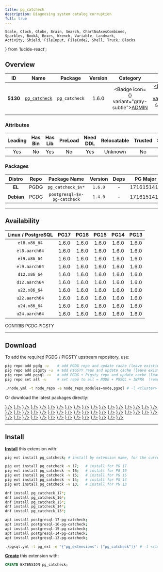 ```yaml
---
title: pg_catcheck
description: Diagnosing system catalog corruption
full: true
---
```


    Scale, Clock, Globe, Brain, Search, ChartNoAxesCombined,
    Sparkles, BookA, Boxes, Wrench, Variable, Landmark,
    Activity, Shield, FileInput, FileCode2, Shell, Truck, Blocks
} from 'lucide-react';

## Overview

| <TooltipIconButton tooltip="Extension unique identifier" side="top">ID</TooltipIconButton> | <TooltipIconButton tooltip="Extension name" side="top">Name</TooltipIconButton> | <TooltipIconButton tooltip="Package name for installation" side="top">Package</TooltipIconButton> | <TooltipIconButton tooltip="Latest available extension version" side="top">Version</TooltipIconButton> | <TooltipIconButton tooltip="Extension category" side="top">Category</TooltipIconButton> | <TooltipIconButton tooltip="Open source license" side="top">License</TooltipIconButton> | <TooltipIconButton tooltip="Programming language" side="top">Lang</TooltipIconButton> |
|:--------:|:--------:|:----------:|:--------------:|:---------------------------------------:|:------------------------------------------------------:|:----:|
| **5130** | [`pg_catcheck`](https://github.com/EnterpriseDB/pg_catcheck) | `pg_catcheck` | 1.6.0 | <Badge icon={<Landmark />} variant="gray-subtle"><a href="/ext/admin" className="no-underline">ADMIN</a></Badge> | <a href="/ext/list/license#bsd-3-clause" className="no-underline"><Badge icon={<Scale />} variant="blue-subtle">BSD 3-Clause</Badge></a> | <a href="/ext/list/lang#c"><Badge icon={<FileCode2 />} variant="blue-subtle">C</Badge></a> |

### Attributes

| <TooltipIconButton tooltip="The Primary Leading extension in the Package" side="top">Leading</TooltipIconButton> | <TooltipIconButton tooltip="Contains binary utils" side="top">Has Bin</TooltipIconButton> | <TooltipIconButton tooltip="Contains .so shared library files" side="top">Has Lib</TooltipIconButton> | <TooltipIconButton tooltip="Requires preloading via shared_preload_libraries" side="top">PreLoad</TooltipIconButton> | <TooltipIconButton tooltip="Requires CREATE EXTENSION DDL command" side="top">Need DDL</TooltipIconButton> | <TooltipIconButton tooltip="Can be installed in any schema" side="top">Relocatable</TooltipIconButton> | <TooltipIconButton tooltip="Can be created by non-superuser" side="top">Trusted</TooltipIconButton> | <TooltipIconButton tooltip="Schemas used by this extension" side="top">Schemas</TooltipIconButton> |
|:-------:|:-------:|:-------:|:-------:|:--------:|:-----------:|:-------:|:-------:|
| Yes | No | Yes | No | Yes | Unknown | No | - |

### Packages

| <TooltipIconButton tooltip="Linux distribution family, EL or Debian" side="top">Distro</TooltipIconButton> | <TooltipIconButton tooltip="Package repository" side="top">Repo</TooltipIconButton> | <TooltipIconButton tooltip="The RPM/DEB Package Name Pattern (replace $v with real pg major)" side="top">Package Name</TooltipIconButton> | <TooltipIconButton tooltip="Latest package version" side="top">Version</TooltipIconButton> | <TooltipIconButton tooltip="RPM/DEB Package dependencies" side="top">Deps</TooltipIconButton> | <TooltipIconButton tooltip="Available in these PostgreSQL Major Versions" side="top">PG Major</TooltipIconButton> |
|:----------:|:--------:|:------------------------:|:-----------:|:------------:|:------------------:|
|   **EL**   | <Badge variant="blue-subtle"><span className="font-bold">PGDG</span></Badge> | `pg_catcheck_$v*` | `1.6.0` | - | <Badge variant="green-subtle">17</Badge><Badge variant="green-subtle">16</Badge><Badge variant="green-subtle">15</Badge><Badge variant="green-subtle">14</Badge><Badge variant="green-subtle">13</Badge> |
| **Debian** | <Badge variant="blue-subtle"><span className="font-bold">PGDG</span></Badge> | `postgresql-$v-pg-catcheck` | `1.4.0` | - | <Badge variant="green-subtle">17</Badge><Badge variant="green-subtle">16</Badge><Badge variant="green-subtle">15</Badge><Badge variant="green-subtle">14</Badge><Badge variant="green-subtle">13</Badge> |



------

## Availability

| <TooltipIconButton tooltip="Linux Distro Arch / PostgreSQL Major Version" side="top">Linux / PostgreSQL </TooltipIconButton> | **PG17** | **PG16** | **PG15** | **PG14** | **PG13** |
|:-----:|:-----:|:-----:|:-----:|:-----:|:-----:|
| `el8.x86_64` | <Badge variant="blue-subtle">1.6.0</Badge> | <Badge variant="blue-subtle">1.6.0</Badge> | <Badge variant="blue-subtle">1.6.0</Badge> | <Badge variant="blue-subtle">1.6.0</Badge> | <Badge variant="blue-subtle">1.6.0</Badge> |
| `el8.aarch64` | <Badge variant="blue-subtle">1.6.0</Badge> | <Badge variant="blue-subtle">1.6.0</Badge> | <Badge variant="blue-subtle">1.6.0</Badge> | <Badge variant="blue-subtle">1.6.0</Badge> | <Badge variant="blue-subtle">1.6.0</Badge> |
| `el9.x86_64` | <Badge variant="blue-subtle">1.6.0</Badge> | <Badge variant="blue-subtle">1.6.0</Badge> | <Badge variant="blue-subtle">1.6.0</Badge> | <Badge variant="blue-subtle">1.6.0</Badge> | <Badge variant="blue-subtle">1.6.0</Badge> |
| `el9.aarch64` | <Badge variant="blue-subtle">1.6.0</Badge> | <Badge variant="blue-subtle">1.6.0</Badge> | <Badge variant="blue-subtle">1.6.0</Badge> | <Badge variant="blue-subtle">1.6.0</Badge> | <Badge variant="blue-subtle">1.6.0</Badge> |
| `d12.x86_64` | <Badge variant="blue-subtle">1.6.0</Badge> | <Badge variant="blue-subtle">1.6.0</Badge> | <Badge variant="blue-subtle">1.6.0</Badge> | <Badge variant="blue-subtle">1.6.0</Badge> | <Badge variant="blue-subtle">1.6.0</Badge> |
| `d12.aarch64` | <Badge variant="blue-subtle">1.6.0</Badge> | <Badge variant="blue-subtle">1.6.0</Badge> | <Badge variant="blue-subtle">1.6.0</Badge> | <Badge variant="blue-subtle">1.6.0</Badge> | <Badge variant="blue-subtle">1.6.0</Badge> |
| `u22.x86_64` | <Badge variant="blue-subtle">1.6.0</Badge> | <Badge variant="blue-subtle">1.6.0</Badge> | <Badge variant="blue-subtle">1.6.0</Badge> | <Badge variant="blue-subtle">1.6.0</Badge> | <Badge variant="blue-subtle">1.6.0</Badge> |
| `u22.aarch64` | <Badge variant="blue-subtle">1.6.0</Badge> | <Badge variant="blue-subtle">1.6.0</Badge> | <Badge variant="blue-subtle">1.6.0</Badge> | <Badge variant="blue-subtle">1.6.0</Badge> | <Badge variant="blue-subtle">1.6.0</Badge> |
| `u24.x86_64` | <Badge variant="blue-subtle">1.6.0</Badge> | <Badge variant="blue-subtle">1.6.0</Badge> | <Badge variant="blue-subtle">1.6.0</Badge> | <Badge variant="blue-subtle">1.6.0</Badge> | <Badge variant="blue-subtle">1.6.0</Badge> |
| `u24.aarch64` | <Badge variant="blue-subtle">1.6.0</Badge> | <Badge variant="blue-subtle">1.6.0</Badge> | <Badge variant="blue-subtle">1.6.0</Badge> | <Badge variant="blue-subtle">1.6.0</Badge> | <Badge variant="blue-subtle">1.6.0</Badge> |

<Badge variant="green-subtle"><span className="font-black">CONTRIB</span></Badge> <Badge variant="blue-subtle"><span className="font-black">PGDG</span></Badge> <Badge variant="amber-subtle"><span className="font-black">PIGSTY</span></Badge>

------

## Download

To add the required PGDG / PIGSTY upstream repository, use:

```bash tab="pig"
pig repo add pgdg -u    # add PGDG repo and update cache (leave existing repos)
pig repo add pigsty -u  # add PIGSTY repo and update cache (leave existing repos)
pig repo add pgsql -u   # add PGDG + Pigsty repo and update cache (leave existing repos)
pig repo set all -u     # set repo to all = NODE + PGSQL + INFRA  (remove existing repos)
```
```bash tab="pigsty"
./node.yml -t node_repo -e node_repo_modules=node,pgsql # -l <cluster>
```

Or download the latest packages directly:

<Files>
    <Folder name="el8.x86_64">
        <a href="https://download.postgresql.org/pub/repos/yum/17/redhat/rhel-8-x86_64/pg_catcheck_17-1.6.0-1PGDG.rhel8.x86_64.rpm"><File name="pg_catcheck_17-1.6.0-1PGDG.rhel8.x86_64.rpm" icon={<Package className="text-emerald-500" />} /></a>
        <a href="https://download.postgresql.org/pub/repos/yum/16/redhat/rhel-8-x86_64/pg_catcheck_16-1.6.0-1PGDG.rhel8.x86_64.rpm"><File name="pg_catcheck_16-1.6.0-1PGDG.rhel8.x86_64.rpm" icon={<Package className="text-emerald-500" />} /></a>
        <a href="https://download.postgresql.org/pub/repos/yum/15/redhat/rhel-8-x86_64/pg_catcheck_15-1.6.0-1PGDG.rhel8.x86_64.rpm"><File name="pg_catcheck_15-1.6.0-1PGDG.rhel8.x86_64.rpm" icon={<Package className="text-emerald-500" />} /></a>
        <a href="https://download.postgresql.org/pub/repos/yum/14/redhat/rhel-8-x86_64/pg_catcheck_14-1.6.0-1PGDG.rhel8.x86_64.rpm"><File name="pg_catcheck_14-1.6.0-1PGDG.rhel8.x86_64.rpm" icon={<Package className="text-emerald-500" />} /></a>
        <a href="https://download.postgresql.org/pub/repos/yum/13/redhat/rhel-8-x86_64/pg_catcheck_13-1.6.0-1PGDG.rhel8.x86_64.rpm"><File name="pg_catcheck_13-1.6.0-1PGDG.rhel8.x86_64.rpm" icon={<Package className="text-emerald-500" />} /></a>
    </Folder>
    <Folder name="el8.aarch64">
        <a href="https://download.postgresql.org/pub/repos/yum/17/redhat/rhel-8-aarch64/pg_catcheck_17-1.6.0-1PGDG.rhel8.aarch64.rpm"><File name="pg_catcheck_17-1.6.0-1PGDG.rhel8.aarch64.rpm" icon={<Package className="text-orange-500" />} /></a>
        <a href="https://download.postgresql.org/pub/repos/yum/16/redhat/rhel-8-aarch64/pg_catcheck_16-1.6.0-1PGDG.rhel8.aarch64.rpm"><File name="pg_catcheck_16-1.6.0-1PGDG.rhel8.aarch64.rpm" icon={<Package className="text-orange-500" />} /></a>
        <a href="https://download.postgresql.org/pub/repos/yum/15/redhat/rhel-8-aarch64/pg_catcheck_15-1.6.0-1PGDG.rhel8.aarch64.rpm"><File name="pg_catcheck_15-1.6.0-1PGDG.rhel8.aarch64.rpm" icon={<Package className="text-orange-500" />} /></a>
        <a href="https://download.postgresql.org/pub/repos/yum/14/redhat/rhel-8-aarch64/pg_catcheck_14-1.6.0-1PGDG.rhel8.aarch64.rpm"><File name="pg_catcheck_14-1.6.0-1PGDG.rhel8.aarch64.rpm" icon={<Package className="text-orange-500" />} /></a>
        <a href="https://download.postgresql.org/pub/repos/yum/13/redhat/rhel-8-aarch64/pg_catcheck_13-1.6.0-1PGDG.rhel8.aarch64.rpm"><File name="pg_catcheck_13-1.6.0-1PGDG.rhel8.aarch64.rpm" icon={<Package className="text-orange-500" />} /></a>
    </Folder>
    <Folder name="el9.x86_64">
        <a href="https://download.postgresql.org/pub/repos/yum/17/redhat/rhel-9-x86_64/pg_catcheck_17-1.6.0-1PGDG.rhel9.x86_64.rpm"><File name="pg_catcheck_17-1.6.0-1PGDG.rhel9.x86_64.rpm" icon={<Package className="text-emerald-500" />} /></a>
        <a href="https://download.postgresql.org/pub/repos/yum/16/redhat/rhel-9-x86_64/pg_catcheck_16-1.6.0-1PGDG.rhel9.x86_64.rpm"><File name="pg_catcheck_16-1.6.0-1PGDG.rhel9.x86_64.rpm" icon={<Package className="text-emerald-500" />} /></a>
        <a href="https://download.postgresql.org/pub/repos/yum/15/redhat/rhel-9-x86_64/pg_catcheck_15-1.6.0-1PGDG.rhel9.x86_64.rpm"><File name="pg_catcheck_15-1.6.0-1PGDG.rhel9.x86_64.rpm" icon={<Package className="text-emerald-500" />} /></a>
        <a href="https://download.postgresql.org/pub/repos/yum/14/redhat/rhel-9-x86_64/pg_catcheck_14-1.6.0-1PGDG.rhel9.x86_64.rpm"><File name="pg_catcheck_14-1.6.0-1PGDG.rhel9.x86_64.rpm" icon={<Package className="text-emerald-500" />} /></a>
        <a href="https://download.postgresql.org/pub/repos/yum/13/redhat/rhel-9-x86_64/pg_catcheck_13-1.6.0-1PGDG.rhel9.x86_64.rpm"><File name="pg_catcheck_13-1.6.0-1PGDG.rhel9.x86_64.rpm" icon={<Package className="text-emerald-500" />} /></a>
    </Folder>
    <Folder name="el9.aarch64">
        <a href="https://download.postgresql.org/pub/repos/yum/17/redhat/rhel-9-aarch64/pg_catcheck_17-1.6.0-1PGDG.rhel9.aarch64.rpm"><File name="pg_catcheck_17-1.6.0-1PGDG.rhel9.aarch64.rpm" icon={<Package className="text-orange-500" />} /></a>
        <a href="https://download.postgresql.org/pub/repos/yum/16/redhat/rhel-9-aarch64/pg_catcheck_16-1.6.0-1PGDG.rhel9.aarch64.rpm"><File name="pg_catcheck_16-1.6.0-1PGDG.rhel9.aarch64.rpm" icon={<Package className="text-orange-500" />} /></a>
        <a href="https://download.postgresql.org/pub/repos/yum/15/redhat/rhel-9-aarch64/pg_catcheck_15-1.6.0-1PGDG.rhel9.aarch64.rpm"><File name="pg_catcheck_15-1.6.0-1PGDG.rhel9.aarch64.rpm" icon={<Package className="text-orange-500" />} /></a>
        <a href="https://download.postgresql.org/pub/repos/yum/14/redhat/rhel-9-aarch64/pg_catcheck_14-1.6.0-1PGDG.rhel9.aarch64.rpm"><File name="pg_catcheck_14-1.6.0-1PGDG.rhel9.aarch64.rpm" icon={<Package className="text-orange-500" />} /></a>
        <a href="https://download.postgresql.org/pub/repos/yum/13/redhat/rhel-9-aarch64/pg_catcheck_13-1.6.0-1PGDG.rhel9.aarch64.rpm"><File name="pg_catcheck_13-1.6.0-1PGDG.rhel9.aarch64.rpm" icon={<Package className="text-orange-500" />} /></a>
    </Folder>
    <Folder name="d12.x86_64">
        <a href="https://apt.postgresql.org/pub/repos/apt/pool/main/p/pg-catcheck/postgresql-17-pg-catcheck_1.6.0-1.pgdg120+1_arm64.deb"><File name="postgresql-17-pg-catcheck_1.6.0-1.pgdg120+1_arm64.deb" icon={<Box className="text-emerald-500" />} /></a>
        <a href="https://apt.postgresql.org/pub/repos/apt/pool/main/p/pg-catcheck/postgresql-16-pg-catcheck_1.6.0-1.pgdg120+1_arm64.deb"><File name="postgresql-16-pg-catcheck_1.6.0-1.pgdg120+1_arm64.deb" icon={<Box className="text-emerald-500" />} /></a>
        <a href="https://apt.postgresql.org/pub/repos/apt/pool/main/p/pg-catcheck/postgresql-15-pg-catcheck_1.6.0-1.pgdg120+1_arm64.deb"><File name="postgresql-15-pg-catcheck_1.6.0-1.pgdg120+1_arm64.deb" icon={<Box className="text-emerald-500" />} /></a>
        <a href="https://apt.postgresql.org/pub/repos/apt/pool/main/p/pg-catcheck/postgresql-14-pg-catcheck_1.6.0-1.pgdg120+1_arm64.deb"><File name="postgresql-14-pg-catcheck_1.6.0-1.pgdg120+1_arm64.deb" icon={<Box className="text-emerald-500" />} /></a>
        <a href="https://apt.postgresql.org/pub/repos/apt/pool/main/p/pg-catcheck/postgresql-13-pg-catcheck_1.6.0-1.pgdg120+1_arm64.deb"><File name="postgresql-13-pg-catcheck_1.6.0-1.pgdg120+1_arm64.deb" icon={<Box className="text-emerald-500" />} /></a>
    </Folder>
    <Folder name="d12.aarch64">
        <a href="https://apt.postgresql.org/pub/repos/apt/pool/main/p/pg-catcheck/postgresql-17-pg-catcheck_1.6.0-1.pgdg120+1_amd64.deb"><File name="postgresql-17-pg-catcheck_1.6.0-1.pgdg120+1_amd64.deb" icon={<Box className="text-orange-500" />} /></a>
        <a href="https://apt.postgresql.org/pub/repos/apt/pool/main/p/pg-catcheck/postgresql-16-pg-catcheck_1.6.0-1.pgdg120+1_amd64.deb"><File name="postgresql-16-pg-catcheck_1.6.0-1.pgdg120+1_amd64.deb" icon={<Box className="text-orange-500" />} /></a>
        <a href="https://apt.postgresql.org/pub/repos/apt/pool/main/p/pg-catcheck/postgresql-15-pg-catcheck_1.6.0-1.pgdg120+1_amd64.deb"><File name="postgresql-15-pg-catcheck_1.6.0-1.pgdg120+1_amd64.deb" icon={<Box className="text-orange-500" />} /></a>
        <a href="https://apt.postgresql.org/pub/repos/apt/pool/main/p/pg-catcheck/postgresql-14-pg-catcheck_1.6.0-1.pgdg120+1_amd64.deb"><File name="postgresql-14-pg-catcheck_1.6.0-1.pgdg120+1_amd64.deb" icon={<Box className="text-orange-500" />} /></a>
        <a href="https://apt.postgresql.org/pub/repos/apt/pool/main/p/pg-catcheck/postgresql-13-pg-catcheck_1.6.0-1.pgdg120+1_amd64.deb"><File name="postgresql-13-pg-catcheck_1.6.0-1.pgdg120+1_amd64.deb" icon={<Box className="text-orange-500" />} /></a>
    </Folder>
    <Folder name="u22.x86_64">
        <a href="https://apt.postgresql.org/pub/repos/apt/pool/main/p/pg-catcheck/postgresql-17-pg-catcheck_1.6.0-1.pgdg22.04+1_amd64.deb"><File name="postgresql-17-pg-catcheck_1.6.0-1.pgdg22.04+1_amd64.deb" icon={<Box className="text-emerald-500" />} /></a>
        <a href="https://apt.postgresql.org/pub/repos/apt/pool/main/p/pg-catcheck/postgresql-16-pg-catcheck_1.6.0-1.pgdg22.04+1_amd64.deb"><File name="postgresql-16-pg-catcheck_1.6.0-1.pgdg22.04+1_amd64.deb" icon={<Box className="text-emerald-500" />} /></a>
        <a href="https://apt.postgresql.org/pub/repos/apt/pool/main/p/pg-catcheck/postgresql-15-pg-catcheck_1.6.0-1.pgdg22.04+1_amd64.deb"><File name="postgresql-15-pg-catcheck_1.6.0-1.pgdg22.04+1_amd64.deb" icon={<Box className="text-emerald-500" />} /></a>
        <a href="https://apt.postgresql.org/pub/repos/apt/pool/main/p/pg-catcheck/postgresql-14-pg-catcheck_1.6.0-1.pgdg22.04+1_amd64.deb"><File name="postgresql-14-pg-catcheck_1.6.0-1.pgdg22.04+1_amd64.deb" icon={<Box className="text-emerald-500" />} /></a>
        <a href="https://apt.postgresql.org/pub/repos/apt/pool/main/p/pg-catcheck/postgresql-13-pg-catcheck_1.6.0-1.pgdg22.04+1_amd64.deb"><File name="postgresql-13-pg-catcheck_1.6.0-1.pgdg22.04+1_amd64.deb" icon={<Box className="text-emerald-500" />} /></a>
    </Folder>
    <Folder name="u22.aarch64">
        <a href="https://apt.postgresql.org/pub/repos/apt/pool/main/p/pg-catcheck/postgresql-17-pg-catcheck_1.6.0-1.pgdg22.04+1_arm64.deb"><File name="postgresql-17-pg-catcheck_1.6.0-1.pgdg22.04+1_arm64.deb" icon={<Box className="text-orange-500" />} /></a>
        <a href="https://apt.postgresql.org/pub/repos/apt/pool/main/p/pg-catcheck/postgresql-16-pg-catcheck_1.6.0-1.pgdg22.04+1_arm64.deb"><File name="postgresql-16-pg-catcheck_1.6.0-1.pgdg22.04+1_arm64.deb" icon={<Box className="text-orange-500" />} /></a>
        <a href="https://apt.postgresql.org/pub/repos/apt/pool/main/p/pg-catcheck/postgresql-15-pg-catcheck_1.6.0-1.pgdg22.04+1_arm64.deb"><File name="postgresql-15-pg-catcheck_1.6.0-1.pgdg22.04+1_arm64.deb" icon={<Box className="text-orange-500" />} /></a>
        <a href="https://apt.postgresql.org/pub/repos/apt/pool/main/p/pg-catcheck/postgresql-14-pg-catcheck_1.6.0-1.pgdg22.04+1_arm64.deb"><File name="postgresql-14-pg-catcheck_1.6.0-1.pgdg22.04+1_arm64.deb" icon={<Box className="text-orange-500" />} /></a>
        <a href="https://apt.postgresql.org/pub/repos/apt/pool/main/p/pg-catcheck/postgresql-13-pg-catcheck_1.6.0-1.pgdg22.04+1_arm64.deb"><File name="postgresql-13-pg-catcheck_1.6.0-1.pgdg22.04+1_arm64.deb" icon={<Box className="text-orange-500" />} /></a>
    </Folder>
    <Folder name="u24.x86_64">
        <a href="https://apt.postgresql.org/pub/repos/apt/pool/main/p/pg-catcheck/postgresql-17-pg-catcheck_1.6.0-1.pgdg24.04+1_amd64.deb"><File name="postgresql-17-pg-catcheck_1.6.0-1.pgdg24.04+1_amd64.deb" icon={<Box className="text-emerald-500" />} /></a>
        <a href="https://apt.postgresql.org/pub/repos/apt/pool/main/p/pg-catcheck/postgresql-16-pg-catcheck_1.6.0-1.pgdg24.04+1_amd64.deb"><File name="postgresql-16-pg-catcheck_1.6.0-1.pgdg24.04+1_amd64.deb" icon={<Box className="text-emerald-500" />} /></a>
        <a href="https://apt.postgresql.org/pub/repos/apt/pool/main/p/pg-catcheck/postgresql-15-pg-catcheck_1.6.0-1.pgdg24.04+1_amd64.deb"><File name="postgresql-15-pg-catcheck_1.6.0-1.pgdg24.04+1_amd64.deb" icon={<Box className="text-emerald-500" />} /></a>
        <a href="https://apt.postgresql.org/pub/repos/apt/pool/main/p/pg-catcheck/postgresql-14-pg-catcheck_1.6.0-1.pgdg24.04+1_amd64.deb"><File name="postgresql-14-pg-catcheck_1.6.0-1.pgdg24.04+1_amd64.deb" icon={<Box className="text-emerald-500" />} /></a>
        <a href="https://apt.postgresql.org/pub/repos/apt/pool/main/p/pg-catcheck/postgresql-13-pg-catcheck_1.6.0-1.pgdg24.04+1_amd64.deb"><File name="postgresql-13-pg-catcheck_1.6.0-1.pgdg24.04+1_amd64.deb" icon={<Box className="text-emerald-500" />} /></a>
    </Folder>
    <Folder name="u24.aarch64">
        <a href="https://apt.postgresql.org/pub/repos/apt/pool/main/p/pg-catcheck/postgresql-17-pg-catcheck_1.6.0-1.pgdg24.04+1_arm64.deb"><File name="postgresql-17-pg-catcheck_1.6.0-1.pgdg24.04+1_arm64.deb" icon={<Box className="text-orange-500" />} /></a>
        <a href="https://apt.postgresql.org/pub/repos/apt/pool/main/p/pg-catcheck/postgresql-16-pg-catcheck_1.6.0-1.pgdg24.04+1_arm64.deb"><File name="postgresql-16-pg-catcheck_1.6.0-1.pgdg24.04+1_arm64.deb" icon={<Box className="text-orange-500" />} /></a>
        <a href="https://apt.postgresql.org/pub/repos/apt/pool/main/p/pg-catcheck/postgresql-15-pg-catcheck_1.6.0-1.pgdg24.04+1_arm64.deb"><File name="postgresql-15-pg-catcheck_1.6.0-1.pgdg24.04+1_arm64.deb" icon={<Box className="text-orange-500" />} /></a>
        <a href="https://apt.postgresql.org/pub/repos/apt/pool/main/p/pg-catcheck/postgresql-14-pg-catcheck_1.6.0-1.pgdg24.04+1_arm64.deb"><File name="postgresql-14-pg-catcheck_1.6.0-1.pgdg24.04+1_arm64.deb" icon={<Box className="text-orange-500" />} /></a>
        <a href="https://apt.postgresql.org/pub/repos/apt/pool/main/p/pg-catcheck/postgresql-13-pg-catcheck_1.6.0-1.pgdg24.04+1_arm64.deb"><File name="postgresql-13-pg-catcheck_1.6.0-1.pgdg24.04+1_arm64.deb" icon={<Box className="text-orange-500" />} /></a>
    </Folder>
</Files>

------

## Install

[**Install**](/docs/pgsql/extension/install) this extension with:

```bash tab="pig"
pig ext install pg_catcheck; # install by extension name, for the current active PG version

pig ext install pg_catcheck -v 17;   # install for PG 17
pig ext install pg_catcheck -v 16;   # install for PG 16
pig ext install pg_catcheck -v 15;   # install for PG 15
pig ext install pg_catcheck -v 14;   # install for PG 14
pig ext install pg_catcheck -v 13;   # install for PG 13
```
```bash tab="yum" 
dnf install pg_catcheck_17*;
dnf install pg_catcheck_16*;
dnf install pg_catcheck_15*;
dnf install pg_catcheck_14*;
dnf install pg_catcheck_13*;
```
```bash tab="apt" 
apt install postgresql-17-pg-catcheck;
apt install postgresql-16-pg-catcheck;
apt install postgresql-15-pg-catcheck;
apt install postgresql-14-pg-catcheck;
apt install postgresql-13-pg-catcheck;
```
```bash tab="ansible"
./pgsql.yml -t pg_ext -e '{"pg_extensions": ["pg_catcheck"]}' # -l <cls>
```

[**Create**](/docs/pgsql/extension/create) this extension with:

```sql
CREATE EXTENSION pg_catcheck;
```


